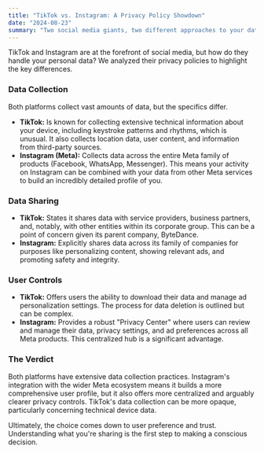 ```yaml
---
title: "TikTok vs. Instagram: A Privacy Policy Showdown"
date: "2024-08-23"
summary: "Two social media giants, two different approaches to your data. We put the privacy policies of TikTok and Instagram head-to-head to see how they compare."
---
```


TikTok and Instagram are at the forefront of social media, but how do they handle your personal data? We analyzed their privacy policies to highlight the key differences.

### Data Collection

Both platforms collect vast amounts of data, but the specifics differ.

- **TikTok:** Is known for collecting extensive technical information about your device, including keystroke patterns and rhythms, which is unusual. It also collects location data, user content, and information from third-party sources.
- **Instagram (Meta):** Collects data across the entire Meta family of products (Facebook, WhatsApp, Messenger). This means your activity on Instagram can be combined with your data from other Meta services to build an incredibly detailed profile of you.

### Data Sharing

- **TikTok:** States it shares data with service providers, business partners, and, notably, with other entities within its corporate group. This can be a point of concern given its parent company, ByteDance.
- **Instagram:** Explicitly shares data across its family of companies for purposes like personalizing content, showing relevant ads, and promoting safety and integrity.

### User Controls

- **TikTok:** Offers users the ability to download their data and manage ad personalization settings. The process for data deletion is outlined but can be complex.
- **Instagram:** Provides a robust "Privacy Center" where users can review and manage their data, privacy settings, and ad preferences across all Meta products. This centralized hub is a significant advantage.

### The Verdict

Both platforms have extensive data collection practices. Instagram's integration with the wider Meta ecosystem means it builds a more comprehensive user profile, but it also offers more centralized and arguably clearer privacy controls. TikTok's data collection can be more opaque, particularly concerning technical device data.

Ultimately, the choice comes down to user preference and trust. Understanding what you're sharing is the first step to making a conscious decision.